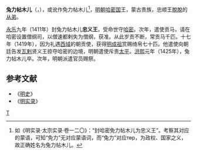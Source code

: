 '''兔力帖木儿'''（{{lang-mn|Төр төмөр|translit=Tör Temür}}，{{bd|？||1425年|catIdx=T}}），或讹作免力帖木儿<ref>如《明实录·太宗实录·卷一二〇》：“封哈密免力帖木儿为忠义王”。考察其对应的蒙语，可知“免力”无对应蒙语词，而“兔力”对应төр，为政权、国家之义，故正确姓名为兔力帖木儿。</ref>，[[明朝|明朝]][[哈密国|哈密国]]王，蒙古贵族，忠顺王[[脫脫_(哈密國)|脫脫]]的[[从弟|从弟]]。

[[永乐_(明朝)|永乐]]九年（1411年）封兔力帖木儿'''忠义王'''，受命世守[[哈密|哈密]]。次年，遣使贡马，请在哈密设置僧纲司，以僧速都剌失为僧纲，获准。从此岁贡不断，常贡马千匹。十七年（1419年），因为礼遇[[西域|西域]]的朝贡使，获得[[明成祖|明成祖]]赏赐绮帛七十匹。他遣使向朝廷告发[[瓦剌|瓦剌]]贤义王掠夺哈密的边境，明朝遣使斥责[[太平_(賢義王)|太平]]。[[洪熙|洪熙]]元年（1425年），兔力帖木儿卒。次年，明朝派遣官员赐祭。

== 参考文献 ==
*《[[明史|明史]]》
*《[[明实录|明实录]]》

{{Leader|忠顺王[[脫脫_(哈密國)|脫脫]]|'''[[哈密国|哈密国]]国王'''<br />(1411年-1425年)|忠顺王[[卜答失里_(哈密国)|卜答失里]]}}

[[Category:忠顺王|T]]